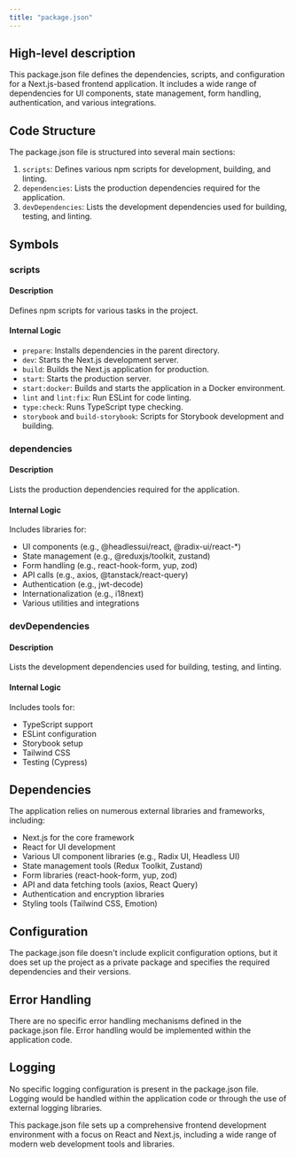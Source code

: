 ```yaml
---
title: "package.json"
---
```


## High-level description
This package.json file defines the dependencies, scripts, and configuration for a Next.js-based frontend application. It includes a wide range of dependencies for UI components, state management, form handling, authentication, and various integrations.

## Code Structure
The package.json file is structured into several main sections:
1. `scripts`: Defines various npm scripts for development, building, and linting.
2. `dependencies`: Lists the production dependencies required for the application.
3. `devDependencies`: Lists the development dependencies used for building, testing, and linting.

## Symbols

### scripts
#### Description
Defines npm scripts for various tasks in the project.

#### Internal Logic
- `prepare`: Installs dependencies in the parent directory.
- `dev`: Starts the Next.js development server.
- `build`: Builds the Next.js application for production.
- `start`: Starts the production server.
- `start:docker`: Builds and starts the application in a Docker environment.
- `lint` and `lint:fix`: Run ESLint for code linting.
- `type:check`: Runs TypeScript type checking.
- `storybook` and `build-storybook`: Scripts for Storybook development and building.

### dependencies
#### Description
Lists the production dependencies required for the application.

#### Internal Logic
Includes libraries for:
- UI components (e.g., @headlessui/react, @radix-ui/react-*)
- State management (e.g., @reduxjs/toolkit, zustand)
- Form handling (e.g., react-hook-form, yup, zod)
- API calls (e.g., axios, @tanstack/react-query)
- Authentication (e.g., jwt-decode)
- Internationalization (e.g., i18next)
- Various utilities and integrations

### devDependencies
#### Description
Lists the development dependencies used for building, testing, and linting.

#### Internal Logic
Includes tools for:
- TypeScript support
- ESLint configuration
- Storybook setup
- Tailwind CSS
- Testing (Cypress)

## Dependencies
The application relies on numerous external libraries and frameworks, including:
- Next.js for the core framework
- React for UI development
- Various UI component libraries (e.g., Radix UI, Headless UI)
- State management tools (Redux Toolkit, Zustand)
- Form libraries (react-hook-form, yup, zod)
- API and data fetching tools (axios, React Query)
- Authentication and encryption libraries
- Styling tools (Tailwind CSS, Emotion)

## Configuration
The package.json file doesn't include explicit configuration options, but it does set up the project as a private package and specifies the required dependencies and their versions.

## Error Handling
There are no specific error handling mechanisms defined in the package.json file. Error handling would be implemented within the application code.

## Logging
No specific logging configuration is present in the package.json file. Logging would be handled within the application code or through the use of external logging libraries.

This package.json file sets up a comprehensive frontend development environment with a focus on React and Next.js, including a wide range of modern web development tools and libraries.